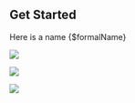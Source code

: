 

## Get Started


Here is a name {$formalName}

<Row>


<Column colLg={4} colMd={4} noGutterMdLeft>
<ArticleCard
    color="dark"
    title="Guides"
    subTitle="Read the Getting Started guide and get your first app running"
    href="/getting-started/overview"
    >

![](resources/images/hacktoberfest.png)

</ArticleCard>

</Column>

<Column colLg={4} colMd={4} noGutterMdLeft>
<ArticleCard
    color="dark"
    title="Installation"
    subTitle="Read the installation guides to help get your environment setup"
    href="/admin/overview"
    >

![](resources/images/v10.7-release.png)

</ArticleCard>
</Column>
<Column colLg={4} colMd={4} noGutterMdLeft>
<ArticleCard
    color="dark"
    title="Starter Kit Templates"
    subTitle="Get some code to get you started"
    href="/starterkits/overview"
    >

![](/resources/images/because-colors.png)

</ArticleCard>
</Column>
</Row>



